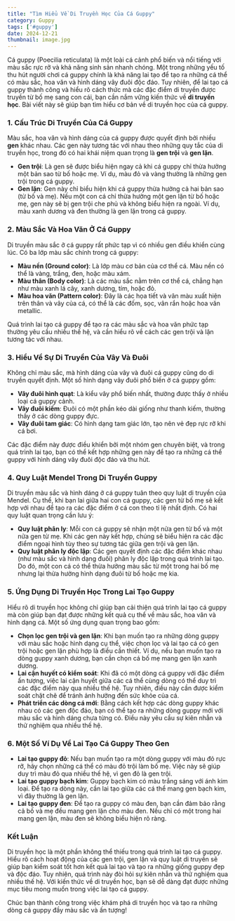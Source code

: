 ```yaml
---
title: "Tìm Hiểu Về Di Truyền Học Của Cá Guppy"
category: Guppy
tags: ['#guppy']
date: 2024-12-21
thumbnail: image.jpg
---
```


Cá guppy (Poecilia reticulata) là một loài cá cảnh phổ biến và nổi tiếng với màu sắc rực rỡ và khả năng sinh sản nhanh chóng. Một trong những yếu tố thu hút người chơi cá guppy chính là khả năng lai tạo để tạo ra những cá thể có màu sắc, hoa văn và hình dáng vây đuôi độc đáo. Tuy nhiên, để lai tạo cá guppy thành công và hiểu rõ cách thức mà các đặc điểm di truyền được truyền từ bố mẹ sang con cái, bạn cần nắm vững kiến thức về **di truyền học**. Bài viết này sẽ giúp bạn tìm hiểu cơ bản về di truyền học của cá guppy.

### 1. Cấu Trúc Di Truyền Của Cá Guppy

Màu sắc, hoa văn và hình dáng của cá guppy được quyết định bởi nhiều **gen** khác nhau. Các gen này tương tác với nhau theo những quy tắc của di truyền học, trong đó có hai khái niệm quan trọng là **gen trội** và **gen lặn**.

- **Gen trội**: Là gen sẽ được biểu hiện ngay cả khi cá guppy chỉ thừa hưởng một bản sao từ bố hoặc mẹ. Ví dụ, màu đỏ và vàng thường là những gen trội trong cá guppy.
- **Gen lặn**: Gen này chỉ biểu hiện khi cá guppy thừa hưởng cả hai bản sao (từ bố và mẹ). Nếu một con cá chỉ thừa hưởng một gen lặn từ bố hoặc mẹ, gen này sẽ bị gen trội che phủ và không biểu hiện ra ngoài. Ví dụ, màu xanh dương và đen thường là gen lặn trong cá guppy.

### 2. Màu Sắc Và Hoa Văn Ở Cá Guppy

Di truyền màu sắc ở cá guppy rất phức tạp vì có nhiều gen điều khiển cùng lúc. Có ba lớp màu sắc chính trong cá guppy:

- **Màu nền (Ground color)**: Là lớp màu cơ bản của cơ thể cá. Màu nền có thể là vàng, trắng, đen, hoặc màu xám.
- **Màu thân (Body color)**: Là các màu sắc nằm trên cơ thể cá, chẳng hạn như màu xanh lá cây, xanh dương, tím, hoặc đỏ.
- **Màu hoa văn (Pattern color)**: Đây là các họa tiết và vân màu xuất hiện trên thân và vây của cá, có thể là các đốm, sọc, vân rắn hoặc hoa văn metallic.

Quá trình lai tạo cá guppy để tạo ra các màu sắc và hoa văn phức tạp thường yêu cầu nhiều thế hệ, và cần hiểu rõ về cách các gen trội và lặn tương tác với nhau.

### 3. Hiểu Về Sự Di Truyền Của Vây Và Đuôi

Không chỉ màu sắc, mà hình dáng của vây và đuôi cá guppy cũng do di truyền quyết định. Một số hình dạng vây đuôi phổ biến ở cá guppy gồm:

- **Vây đuôi hình quạt**: Là kiểu vây phổ biến nhất, thường được thấy ở nhiều loại cá guppy cảnh.
- **Vây đuôi kiếm**: Đuôi có một phần kéo dài giống như thanh kiếm, thường thấy ở các dòng guppy đực.
- **Vây đuôi tam giác**: Có hình dạng tam giác lớn, tạo nên vẻ đẹp rực rỡ khi cá bơi.

Các đặc điểm này được điều khiển bởi một nhóm gen chuyên biệt, và trong quá trình lai tạo, bạn có thể kết hợp những gen này để tạo ra những cá thể guppy với hình dáng vây đuôi độc đáo và thu hút.

### 4. Quy Luật Mendel Trong Di Truyền Guppy

Di truyền màu sắc và hình dáng ở cá guppy tuân theo quy luật di truyền của Mendel. Cụ thể, khi bạn lai giữa hai con cá guppy, các gen từ bố mẹ sẽ kết hợp với nhau để tạo ra các đặc điểm ở cá con theo tỉ lệ nhất định. Có hai quy luật quan trọng cần lưu ý:

- **Quy luật phân ly**: Mỗi con cá guppy sẽ nhận một nửa gen từ bố và một nửa gen từ mẹ. Khi các gen này kết hợp, chúng sẽ biểu hiện ra các đặc điểm ngoại hình tùy theo sự tương tác giữa gen trội và gen lặn.
- **Quy luật phân ly độc lập**: Các gen quyết định các đặc điểm khác nhau (như màu sắc và hình dạng đuôi) phân ly độc lập trong quá trình lai tạo. Do đó, một con cá có thể thừa hưởng màu sắc từ một trong hai bố mẹ nhưng lại thừa hưởng hình dạng đuôi từ bố hoặc mẹ kia.

### 5. Ứng Dụng Di Truyền Học Trong Lai Tạo Guppy

Hiểu rõ di truyền học không chỉ giúp bạn cải thiện quá trình lai tạo cá guppy mà còn giúp bạn đạt được những kết quả cụ thể về màu sắc, hoa văn và hình dạng cá. Một số ứng dụng quan trọng bao gồm:

- **Chọn lọc gen trội và gen lặn**: Khi bạn muốn tạo ra những dòng guppy với màu sắc hoặc hình dạng cụ thể, việc chọn lọc và lai tạo cá có gen trội hoặc gen lặn phù hợp là điều cần thiết. Ví dụ, nếu bạn muốn tạo ra dòng guppy xanh dương, bạn cần chọn cá bố mẹ mang gen lặn xanh dương.
- **Lai cận huyết có kiểm soát**: Khi đã có một dòng cá guppy với đặc điểm ấn tượng, việc lai cận huyết giữa các cá thể cùng dòng có thể duy trì các đặc điểm này qua nhiều thế hệ. Tuy nhiên, điều này cần được kiểm soát chặt chẽ để tránh ảnh hưởng đến sức khỏe của cá.
- **Phát triển các dòng cá mới**: Bằng cách kết hợp các dòng guppy khác nhau có các gen độc đáo, bạn có thể tạo ra những dòng guppy mới với màu sắc và hình dáng chưa từng có. Điều này yêu cầu sự kiên nhẫn và thử nghiệm qua nhiều thế hệ.

### 6. Một Số Ví Dụ Về Lai Tạo Cá Guppy Theo Gen

- **Lai tạo guppy đỏ**: Nếu bạn muốn tạo ra một dòng guppy với màu đỏ rực rỡ, hãy chọn những cá thể có màu đỏ trội làm bố mẹ. Việc này sẽ giúp duy trì màu đỏ qua nhiều thế hệ, vì gen đỏ là gen trội.
- **Lai tạo guppy bạch kim**: Guppy bạch kim có màu trắng sáng với ánh kim loại. Để tạo ra dòng này, cần lai tạo giữa các cá thể mang gen bạch kim, vì đây thường là gen lặn.
- **Lai tạo guppy đen**: Để tạo ra guppy có màu đen, bạn cần đảm bảo rằng cả bố và mẹ đều mang gen lặn cho màu đen. Nếu chỉ có một trong hai mang gen lặn, màu đen sẽ không biểu hiện rõ ràng.

### Kết Luận

Di truyền học là một phần không thể thiếu trong quá trình lai tạo cá guppy. Hiểu rõ cách hoạt động của các gen trội, gen lặn và quy luật di truyền sẽ giúp bạn kiểm soát tốt hơn kết quả lai tạo và tạo ra những giống guppy đẹp và độc đáo. Tuy nhiên, quá trình này đòi hỏi sự kiên nhẫn và thử nghiệm qua nhiều thế hệ. Với kiến thức về di truyền học, bạn sẽ dễ dàng đạt được những mục tiêu mong muốn trong việc lai tạo cá guppy.

Chúc bạn thành công trong việc khám phá di truyền học và tạo ra những dòng cá guppy đầy màu sắc và ấn tượng!